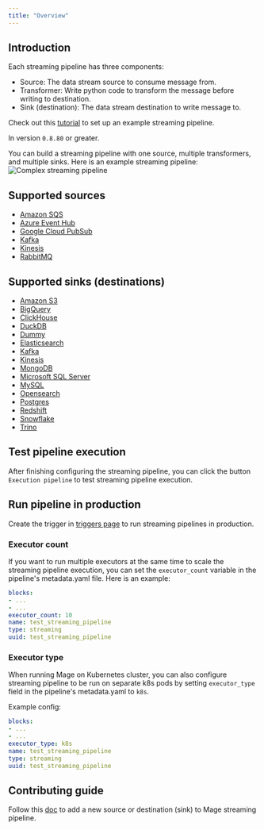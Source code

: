 ```yaml
---
title: "Overview"
---
```


## Introduction

Each streaming pipeline has three components:
- Source: The data stream source to consume message from.
- Transformer: Write python code to transform the message before writing to destination.
- Sink (destination): The data stream destination to write message to.

Check out this [tutorial](/guides/streaming-pipeline#create-a-new-pipeline) to set up an example streaming pipeline.

<Note>In version `0.8.80` or greater.</Note>

You can build a streaming pipeline with one source, multiple transformers, and multiple sinks. Here is an example streaming
pipeline:
![Complex streaming pipeline](https://media.graphassets.com/4ZWHyLpgTESu0rB1sXnP)

## Supported sources
- [Amazon SQS](/streaming/sources/amazon-sqs)
- [Azure Event Hub](/streaming/sources/azure-event-hub)
- [Google Cloud PubSub](/streaming/sources/google-cloud-pubsub)
- [Kafka](/streaming/sources/kafka)
- [Kinesis](/streaming/sources/kinesis)
- [RabbitMQ](/guides/streaming-pipeline-rabbitmq)

## Supported sinks (destinations)

- [Amazon S3](/streaming/destinations/amazon-s3)
- [BigQuery](/streaming/destinations/bigquery)
- [ClickHouse](/streaming/destinations/clickhouse)
- [DuckDB](/streaming/destinations/duckdb)
- [Dummy](/streaming/destinations/dummy)
- [Elasticsearch](/streaming/destinations/elasticsearch)
- [Kafka](/streaming/destinations/kafka)
- [Kinesis](/streaming/destinations/kinesis)
- [MongoDB](/streaming/destinations/mongodb)
- [Microsoft SQL Server](/streaming/destinations/mssql)
- [MySQL](/streaming/destinations/mysql)
- [Opensearch](/streaming/destinations/opensearch)
- [Postgres](/streaming/destinations/postgres)
- [Redshift](/streaming/destinations/redshift)
- [Snowflake](/streaming/destinations/snowflake)
- [Trino](/streaming/destinations/trino)

## Test pipeline execution
After finishing configuring the streaming pipeline, you can click the button `Execution pipeline` to test streaming pipeline execution.

## Run pipeline in production
Create the trigger in [triggers page](/design/data-pipeline-management#create-trigger) to run streaming pipelines in production.

### Executor count
If you want to run multiple executors at the same time to scale the streaming pipeline execution, you can set the `executor_count` variable
in the pipeline's metadata.yaml file. Here is an example:
```yaml
blocks:
- ...
- ...
executor_count: 10
name: test_streaming_pipeline
type: streaming
uuid: test_streaming_pipeline
```

### Executor type
When running Mage on Kubernetes cluster, you can also configure streaming pipeline to be run on separate k8s pods by setting `executor_type`
field in the pipeline's metadata.yaml to `k8s`.

Example config:
```yaml
blocks:
- ...
- ...
executor_type: k8s
name: test_streaming_pipeline
type: streaming
uuid: test_streaming_pipeline
```

## Contributing guide

Follow this [doc](contributing) to add a new source or destination (sink) to Mage streaming pipeline.
